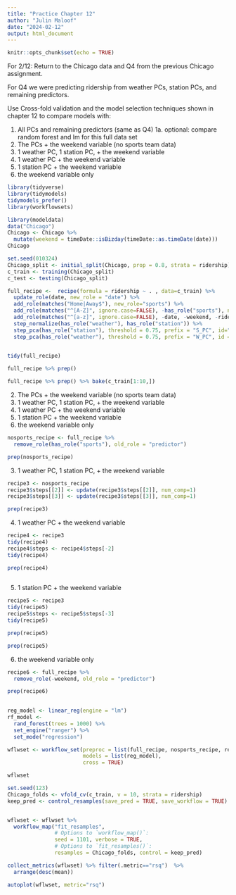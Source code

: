 ```yaml
---
title: "Practice Chapter 12"
author: "Julin Maloof"
date: "2024-02-12"
output: html_document
---
```


```r
knitr::opts_chunk$set(echo = TRUE)
```



For 2/12:
Return to the Chicago data and Q4 from the previous Chicago assignment.

For Q4 we were predicting ridership from weather PCs, station PCs, and remaining predictors.

Use Cross-fold validation and the model selection techniques shown in chapter 12 to compare models with:

1. All PCs and remaining predictors (same as Q4)
1a. optional: compare random forest and lm for this full data set
2. The PCs + the weekend variable (no sports team data)
3. 1 weather PC, 1 station PC, + the weekend variable
4. 1 weather PC + the weekend variable
5. 1 station PC + the weekend variable
6. the weekend variable only

```r
library(tidyverse)
library(tidymodels)
tidymodels_prefer()
library(workflowsets)
```

```r
library(modeldata)
data("Chicago")
Chicago <- Chicago %>%
  mutate(weekend = timeDate::isBizday(timeDate::as.timeDate(date)))
Chicago
```

```r
set.seed(010324)
Chicago_split <- initial_split(Chicago, prop = 0.8, strata = ridership)
c_train <- training(Chicago_split)
c_test <- testing(Chicago_split)
```


```r
full_recipe <-  recipe(formula = ridership ~ . , data=c_train) %>%
  update_role(date, new_role = "date") %>%
  add_role(matches("Home|Away$"), new_role="sports") %>%
  add_role(matches("^[A-Z]", ignore.case=FALSE), -has_role("sports"), new_role="station") %>%
  add_role(matches("^[a-z]", ignore.case=FALSE), -date, -weekend, -ridership, new_role="weather") %>%
  step_normalize(has_role("weather"), has_role("station")) %>%
  step_pca(has_role("station"), threshold = 0.75, prefix = "S_PC", id="station_pca")  %>%
  step_pca(has_role("weather"), threshold = 0.75, prefix = "W_PC", id = "weather_pca") 


tidy(full_recipe)
  
full_recipe %>% prep()

full_recipe %>% prep() %>% bake(c_train[1:10,])
```

2. The PCs + the weekend variable (no sports team data)
3. 1 weather PC, 1 station PC, + the weekend variable
4. 1 weather PC + the weekend variable
5. 1 station PC + the weekend variable
6. the weekend variable only
```r
nosports_recipe <- full_recipe %>%
  remove_role(has_role("sports"), old_role = "predictor")

prep(nosports_recipe)
```
3. 1 weather PC, 1 station PC, + the weekend variable
```r
recipe3 <- nosports_recipe
recipe3$steps[[2]] <- update(recipe3$steps[[2]], num_comp=1)
recipe3$steps[[3]] <- update(recipe3$steps[[3]], num_comp=1)

prep(recipe3)
```

4. 1 weather PC + the weekend variable
```r
recipe4 <- recipe3
tidy(recipe4)
recipe4$steps <- recipe4$steps[-2]
tidy(recipe4)

prep(recipe4)
  
```

5. 1 station PC + the weekend variable
```r
recipe5 <- recipe3
tidy(recipe5)
recipe5$steps <- recipe5$steps[-3]
tidy(recipe5)

prep(recipe5)

prep(recipe5)
```

6. the weekend variable only
```r
recipe6 <- full_recipe %>%
  remove_role(-weekend, old_role = "predictor")

prep(recipe6)
  
```


```r
reg_model <- linear_reg(engine = "lm")
rf_model <- 
  rand_forest(trees = 1000) %>% 
  set_engine("ranger") %>% 
  set_mode("regression")

wflwset <- workflow_set(preproc = list(full_recipe, nosports_recipe, recipe3, recipe4, recipe5, recipe6),
                        models = list(reg_model),
                        cross = TRUE)

wflwset
```

```r
set.seed(123)
Chicago_folds <- vfold_cv(c_train, v = 10, strata = ridership)
keep_pred <- control_resamples(save_pred = TRUE, save_workflow = TRUE)


wflwset <- wflwset %>%
  workflow_map("fit_resamples", 
               # Options to `workflow_map()`: 
               seed = 1101, verbose = TRUE,
               # Options to `fit_resamples()`: 
               resamples = Chicago_folds, control = keep_pred)
```

```r
collect_metrics(wflwset) %>% filter(.metric=="rsq")  %>%
  arrange(desc(mean))
```

```r
autoplot(wflwset, metric="rsq")
```

